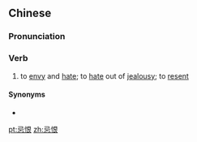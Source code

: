 ==Chinese==
{{zh-forms}}

===Pronunciation===
{{zh-pron
|m=jìhèn
|c=gei6 han6
|cat=v
}}

===Verb===
{{zh-verb}}

# to [[envy]] and [[hate]]; to [[hate]] out of [[jealousy]]; to [[resent]]

====Synonyms====
* {{zh-l|嫉恨}}

[[pt:忌恨]]
[[zh:忌恨]]